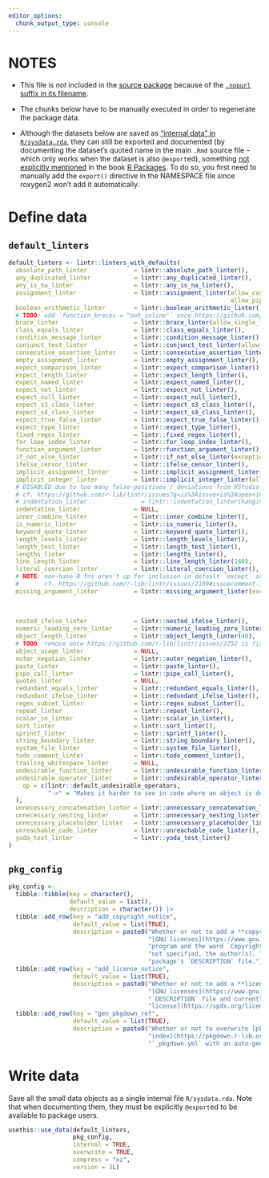 ```yaml
---
editor_options:
  chunk_output_type: console
---
```


# NOTES

-   This file is *not* included in the [source package](https://r-pkgs.org/structure.html#sec-source-package) because of the [`.nopurl` suffix in its
    filename](https://pkgpurl.rpkg.dev/reference/purl_rmd.html#-rmd-files-excluded-from-purling).

-   The chunks below have to be manually executed in order to regenerate the package data.

-   Although the datasets below are saved as ["internal data" in `R/sysdata.rda`](https://r-pkgs.org/data.html#sec-data-sysdata), they can still be exported and
    documented (by documenting the dataset's quoted name in the main `.Rmd` source file -- which only works when the dataset is also `@export`ed), something
    [not explicitly mentioned](https://coolbutuseless.github.io/2018/12/10/r-packages-internal-and-external-data/) in the book [R
    Packages](https://r-pkgs.org/data.html#sec-data-data). To do so, you first need to manually add the `export()` directive in the NAMESPACE file since
    roxygen2 won't add it automatically.

# Define data

## `default_linters`

```r
default_linters <- lintr::linters_with_defaults(
  absolute_path_linter             = lintr::absolute_path_linter(),
  any_duplicated_linter            = lintr::any_duplicated_linter(),
  any_is_na_linter                 = lintr::any_is_na_linter(),
  assignment_linter                = lintr::assignment_linter(allow_cascading_assign = FALSE,
                                                              allow_pipe_assign = TRUE),
  boolean_arithmetic_linter        = lintr::boolean_arithmetic_linter(),
  # TODO: add `function_braces = "not_inline"` once https://github.com/r-lib/lintr/pull/2240 is merged 
  brace_linter                     = lintr::brace_linter(allow_single_line = TRUE),
  class_equals_linter              = lintr::class_equals_linter(),
  condition_message_linter         = lintr::condition_message_linter(),
  conjunct_test_linter             = lintr::conjunct_test_linter(allow_filter = "always"),
  consecutive_assertion_linter     = lintr::consecutive_assertion_linter(),
  empty_assignment_linter          = lintr::empty_assignment_linter(),
  expect_comparison_linter         = lintr::expect_comparison_linter(),
  expect_length_linter             = lintr::expect_length_linter(),
  expect_named_linter              = lintr::expect_named_linter(),
  expect_not_linter                = lintr::expect_not_linter(),
  expect_null_linter               = lintr::expect_null_linter(),
  expect_s3_class_linter           = lintr::expect_s3_class_linter(),
  expect_s4_class_linter           = lintr::expect_s4_class_linter(),
  expect_true_false_linter         = lintr::expect_true_false_linter(),
  expect_type_linter               = lintr::expect_type_linter(),
  fixed_regex_linter               = lintr::fixed_regex_linter(),
  for_loop_index_linter            = lintr::for_loop_index_linter(),
  function_argument_linter         = lintr::function_argument_linter(),
  if_not_else_linter               = lintr::if_not_else_linter(exceptions = NULL),
  ifelse_censor_linter             = lintr::ifelse_censor_linter(),
  implicit_assignment_linter       = lintr::implicit_assignment_linter(),
  implicit_integer_linter          = lintr::implicit_integer_linter(allow_colon = TRUE),
  # DISABLED due to too many false-positives / deviations from RStudio's auto-indent
  # cf. https://github.com/r-lib/lintr/issues?q=is%3Aissue+is%3Aopen+indentation_linter
  # indentation_linter               = lintr::indentation_linter(hanging_indent_style = "always"),
  indentation_linter               = NULL,
  inner_combine_linter             = lintr::inner_combine_linter(),
  is_numeric_linter                = lintr::is_numeric_linter(),
  keyword_quote_linter             = lintr::keyword_quote_linter(),
  length_levels_linter             = lintr::length_levels_linter(),
  length_test_linter               = lintr::length_test_linter(),
  lengths_linter                   = lintr::lengths_linter(),
  line_length_linter               = lintr::line_length_linter(160),
  literal_coercion_linter          = lintr::literal_coercion_linter(),
  # NOTE: non-base-R fns aren't up for inclusion in default `except` arg, thus we have to customize ourselves
  #       cf. https://github.com/r-lib/lintr/issues/2109#issuecomment-1842245434
  missing_argument_linter          = lintr::missing_argument_linter(except = c("alist",
                                                                               "quote",
                                                                               "switch",
                                                                               "extract")),
  nested_ifelse_linter             = lintr::nested_ifelse_linter(),
  numeric_leading_zero_linter      = lintr::numeric_leading_zero_linter(),
  object_length_linter             = lintr::object_length_linter(40),
  # TODO: remove once https://github.com/r-lib/lintr/issues/2252 is fixed
  object_usage_linter              = NULL,
  outer_negation_linter            = lintr::outer_negation_linter(),
  paste_linter                     = lintr::paste_linter(),
  pipe_call_linter                 = lintr::pipe_call_linter(),
  quotes_linter                    = NULL,
  redundant_equals_linter          = lintr::redundant_equals_linter(),
  redundant_ifelse_linter          = lintr::redundant_ifelse_linter(),
  regex_subset_linter              = lintr::regex_subset_linter(),
  repeat_linter                    = lintr::repeat_linter(),
  scalar_in_linter                 = lintr::scalar_in_linter(),
  sort_linter                      = lintr::sort_linter(),
  sprintf_linter                   = lintr::sprintf_linter(),
  string_boundary_linter           = lintr::string_boundary_linter(),
  system_file_linter               = lintr::system_file_linter(),
  todo_comment_linter              = lintr::todo_comment_linter(),
  trailing_whitespace_linter       = NULL,
  undesirable_function_linter      = lintr::undesirable_function_linter(symbol_is_undesirable = FALSE),
  undesirable_operator_linter      = lintr::undesirable_operator_linter(
    op = c(lintr::default_undesirable_operators,
           "->" = "Makes it harder to see in code where an object is defined.")
  ),
  unnecessary_concatenation_linter = lintr::unnecessary_concatenation_linter(),
  unnecessary_nesting_linter       = lintr::unnecessary_nesting_linter(),
  unnecessary_placeholder_linter   = lintr::unnecessary_placeholder_linter(),
  unreachable_code_linter          = lintr::unreachable_code_linter(),
  yoda_test_linter                 = lintr::yoda_test_linter()
)
```

## `pkg_config`

```r
pkg_config <-
  tibble::tibble(key = character(),
                 default_value = list(),
                 description = character()) |>
  tibble::add_row(key = "add_copyright_notice",
                  default_value = list(TRUE),
                  description = paste0("Whether or not to add a **copyright notice** at the beginning of the generated `.R` files as recommended by e.g. the ",
                                       "[GNU licenses](https://www.gnu.org/licenses/gpl-howto.html). The notice consists of the name and description of the ",
                                       "program and the word `Copyright (C)` followed by the release years and the name(s) of the copyright holder(s), or if ",
                                       "not specified, the author(s). The year is always the current year. All the other information is extracted from the ",
                                       "package's `DESCRIPTION` file.")) |>
  tibble::add_row(key = "add_license_notice",
                  default_value = list(TRUE),
                  description = paste0("Whether or not to add a **license notice** at the beginning of the generated `.R` files as recommended by e.g. the ",
                                       "[GNU licenses](https://www.gnu.org/licenses/gpl-howto.html). The license is determined from the package's ",
                                       "`DESCRIPTION` file and currently only the [`AGPL-3.0-or-later` ",
                                       "license](https://spdx.org/licenses/AGPL-3.0-or-later.html) is supported.")) |>
  tibble::add_row(key = "gen_pkgdown_ref",
                  default_value = list(TRUE),
                  description = paste0("Whether or not to overwrite [pkgdown](https://pkgdown.r-lib.org/)'s [reference ",
                                       "index](https://pkgdown.r-lib.org/reference/build_reference.html#reference-index) in the configuration file ",
                                       "`_pkgdown.yml` with an auto-generated one based on the main input file as described in [pkgpurl::gen_pkgdown_ref()]."))
```

# Write data

Save all the small data objects as a single internal file `R/sysdata.rda`. Note that when documenting them, they must be explicitly `@export`ed to be available
to package users.

```r
usethis::use_data(default_linters,
                  pkg_config,
                  internal = TRUE,
                  overwrite = TRUE,
                  compress = "xz",
                  version = 3L)
```
